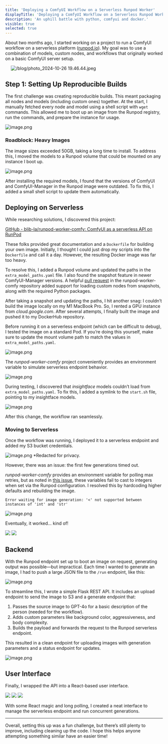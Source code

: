 ```yaml
---
title: 'Deploying a ComfyUI Workflow on a Serverless Runpod Worker'
displayTitle: 'Deploying a ComfyUI Workflow on a Serverless Runpod Worker'
description: 'An uphill battle with python, comfyui and docker.'
visible: true
selected: true
---
```


About two months ago, I started working on a project to run a ComfyUI workflow on a serverless platform ([runpod.io](https://runpod.io)). My goal was to use a combination of models, custom nodes, and workflows that originally worked on a basic ComfyUI server setup.

  ![/blog/photo_2024-10-26 19.46.44.jpeg](/blog/photo_2024-10-26-19-46-44.jpeg)

## Step 1: Setting Up Reproducible Builds

The first challenge was creating reproducible builds. This meant packaging all nodes and models (including custom ones) together. At the start, I manually fetched every node and model using a shell script with `wget` commands. This allowed me to boot up an image from the Runpod registry, run the commands, and prepare the instance for usage.

![image.png](/blog/image.png)

### Roadblock: Heavy Images

The image sizes exceeded 50GB, taking a long time to install. To address this, I moved the models to a Runpod volume that could be mounted on any instance I boot up.

![image.png](/blog/image_x.png)

After installing the required models, I found that the versions of ComfyUI and ComfyUI-Manager in the Runpod image were outdated. To fix this, I added a small shell script to update them automatically.

## Deploying on Serverless

While researching solutions, I discovered this project:

[GitHub - blib-la/runpod-worker-comfy: ComfyUI as a serverless API on RunPod](https://github.com/blib-la/runpod-worker-comfy)

These folks provided great documentation and a `Dockerfile` for building your own image. Initially, I thought I could just drop my scripts into the `Dockerfile` and call it a day. However, the resulting Docker image was far too heavy.

To resolve this, I added a Runpod volume and updated the paths in the `extra_model_paths.yaml` file. I also found the snapshot feature in newer ComfyUI-Manager versions. A helpful [pull request](https://github.com/blib-la/runpod-worker-comfy/pull/30) in the runpod-worker-comfy repository added support for loading custom nodes from snapshots, along with the required Python packages.

After taking a snapshot and updating the paths, I hit another snag: I couldn’t build the image locally on my M1 MacBook Pro. So, I rented a GPU instance from *cloud.google.com*. After several attempts, I finally built the image and pushed it to my DockerHub repository.

Before running it on a serverless endpoint (which can be difficult to debug), I tested the image on a standard Pod. If you’re doing this yourself, make sure to update the mount volume path to match the values in `extra_model_paths.yaml`.

![image.png](/blog/image_4.png)

The *runpod-worker-comfy* project conveniently provides an environment variable to simulate serverless endpoint behavior.

![image.png](/blog/image_i.png)

During testing, I discovered that *insightface* models couldn’t load from `extra_model_paths.yaml`. To fix this, I added a symlink to the `start.sh` file, pointing to my insightface models.

![image.png](/blog/image_l.png)

After this change, the workflow ran seamlessly.

### Moving to Serverless

Once the workflow was running, I deployed it to a serverless endpoint and added my S3 bucket credentials.

![image.png](/blog/image_8.png)
\*Redacted for privacy.

However, there was an issue: the first few generations timed out.

*runpod-worker-comfy* provides an environment variable for polling max retries, but as noted in [this issue](https://github.com/blib-la/runpod-worker-comfy/issues/64), these variables fail to cast to integers when set via the Runpod configuration. I resolved this by hardcoding higher defaults and rebuilding the image.

```
Error waiting for image generation: '<' not supported between instances of 'int' and 'str'
```


![image.png](/blog/image_q.png)

Eventually, it worked… kind of!

<div className="grid grid-cols-2 gap-5 py-8">
    <img className="w-full" src="/blog/photo_2024-10-26-20-27-35.jpeg" />
    <img className="w-full" src="/blog/photo_2024-10-26-20-27-33.jpeg" />
</div>

## Backend

With the Runpod endpoint set up to boot an image on request, generating output was possible—but impractical. Each time I wanted to generate an image, I had to push a large JSON file to the `/run` endpoint, like this:

![image.png](/blog/image_6.png)

To streamline this, I wrote a simple Flask REST API. It includes an upload endpoint to send the image to S3 and a generate endpoint that:

1. Passes the source image to GPT-4o for a basic description of the person (needed for the workflow).
2. Adds custom parameters like background color, aggressiveness, and body complexity.
3. Builds the payload and forwards the request to the Runpod serverless endpoint.

This resulted in a clean endpoint for uploading images with generation parameters and a status endpoint for updates.

![image.png](/blog/image_11.png)

## User Interface

Finally, I wrapped the API into a React-based user interface.

<div className="grid grid-cols-3 gap-5 py-8">
    <img className="w-full" src="/blog/image_e.png" />
    <img className="w-full" src="/blog/image_s.png" />
    <img className="w-full" src="/blog/image_g.png" />
</div>

With some React magic and long polling, I created a neat interface to manage the serverless endpoint and run concurrent generations.

---

Overall, setting this up was a fun challenge, but there’s still plenty to improve, including cleaning up the code. I hope this helps anyone attempting something similar have an easier time!

